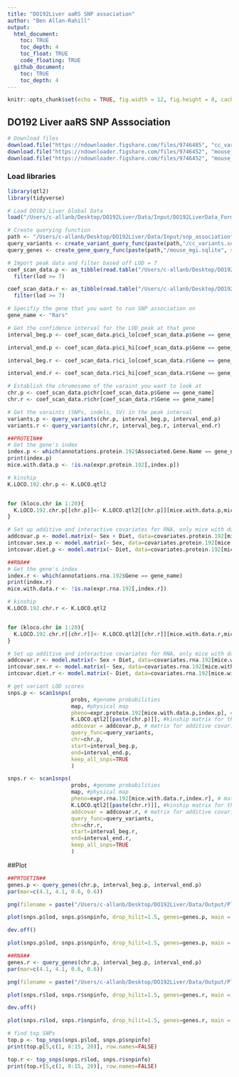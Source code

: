 ```yaml
---
title: "DO192Liver aaRS SNP association"
author: "Ben Allan-Rahill"
output: 
  html_document:
    toc: TRUE
    toc_depth: 4
    toc_float: TRUE
    code_floating: TRUE
  github_document:
    toc: TRUE
    toc_depth: 4
---
```


```r
knitr::opts_chunk$set(echo = TRUE, fig.width = 12, fig.height = 8, cache = FALSE)
```

## DO192 Liver aaRS SNP Asssociation 

```r
# Download files 
download.file("https://ndownloader.figshare.com/files/9746485", "cc_variants.sqlite")
download.file("https://ndownloader.figshare.com/files/9746452", "mouse_genes_mgi.sqlite")
download.file("https://ndownloader.figshare.com/files/9746452", "mouse_mgi.sqlite")
```
### Load libraries
```r
library(qtl2)
library(tidyverse)
```

```r
# Load DO192 Liver Global Data 
load("/Users/c-allanb/Desktop/DO192Liver/Data/Input/DO192LiverData_Formattedfor_rQTL2.Rdata")
```

```r
# Create querying function
path <- "/Users/c-allanb/Desktop/DO192Liver/Data/Input/snp_association"
query_variants <- create_variant_query_func(paste(path,"/cc_variants.sqlite", sep = ""))
query_genes <- create_gene_query_func(paste(path,"/mouse_mgi.sqlite", sep = ""))
```

```r
# Import peak data and filter based off LOD = 7 
coef_scan_data.p <- as_tibble(read.table("/Users/c-allanb/Desktop/DO192Liver/Data/Output/Scans/pQTL_coef_data", sep = "\t", header = TRUE)) %>%
  filter(lod >= 7)

coef_scan_data.r <- as_tibble(read.table("/Users/c-allanb/Desktop/DO192Liver/Data/Output/Scans/eQTL_coef_data", sep = "\t", header = TRUE)) %>%
  filter(lod >= 7)
```

```r
# Specifiy the gene that you want to run SNP association on 
gene_name <- "Rars"
```

```r
# Get the confidence interval for the LOD peak at that gene 
interval_beg.p <- coef_scan_data.p$ci_lo[coef_scan_data.p$Gene == gene_name]

interval_end.p <- coef_scan_data.p$ci_hi[coef_scan_data.p$Gene == gene_name]

interval_beg.r <- coef_scan_data.r$ci_lo[coef_scan_data.r$Gene == gene_name]

interval_end.r <- coef_scan_data.r$ci_hi[coef_scan_data.r$Gene == gene_name]
```

```r
# Establish the chromosome of the varaint you want to look at 
chr.p <- coef_scan_data.p$chr[coef_scan_data.p$Gene == gene_name]
chr.r <- coef_scan_data.r$chr[coef_scan_data.r$Gene == gene_name]
```

```r
# Get the varaints (SNPs, indels, SV) in the peak interval 
variants.p <- query_variants(chr.p, interval_beg.p, interval_end.p)
variants.r <- query_variants(chr.r, interval_beg.r, interval_end.r)
```

```r
##PROTEIN##
# Get the gene's index
index.p <- which(annotations.protein.192$Associated.Gene.Name == gene_name)
print(index.p)
mice.with.data.p <- !is.na(expr.protein.192[,index.p])

# kinship 
K.LOCO.192.chr.p <- K.LOCO.qtl2


for (kloco.chr in 1:20){
  K.LOCO.192.chr.p[[chr.p]]<- K.LOCO.qtl2[[chr.p]][mice.with.data.p,mice.with.data.p]
}

# Set up additive and interactive covariates for RNA, only mice with data.
addcovar.p <- model.matrix(~ Sex + Diet, data=covariates.protein.192[mice.with.data.p, ])
intcovar.sex.p <- model.matrix(~ Sex, data=covariates.protein.192[mice.with.data.p, ])
intcovar.diet.p <- model.matrix(~ Diet, data=covariates.protein.192[mice.with.data.p, ])
```


```r
##RNA##
# Get the gene's index
index.r <- which(annotations.rna.192$Gene == gene_name)
print(index.r)
mice.with.data.r <- !is.na(expr.rna.192[,index.r])

# kinship 
K.LOCO.192.chr.r <- K.LOCO.qtl2


for (kloco.chr in 1:20){
  K.LOCO.192.chr.r[[chr.r]]<- K.LOCO.qtl2[[chr.r]][mice.with.data.r,mice.with.data.r]
}

# Set up additive and interactive covariates for RNA, only mice with data.
addcovar.r <- model.matrix(~ Sex + Diet, data=covariates.rna.192[mice.with.data.r, ])
intcovar.sex.r <- model.matrix(~ Sex, data=covariates.rna.192[mice.with.data.r, ])
intcovar.diet.r <- model.matrix(~ Diet, data=covariates.rna.192[mice.with.data.r, ])
```


```r
# get variant LOD scores 
snps.p <- scan1snps(
                    probs, #genome probabilities  
                    map, #physical map
                    pheno=expr.protein.192[mice.with.data.p,index.p], # matrix of phenotypes
                    K.LOCO.qtl2[[paste(chr.p)]], #kinship matrix for the chr
                    addcovar = addcovar.p, # matrix for additive covariates 
                    query_func=query_variants, 
                    chr=chr.p, 
                    start=interval_beg.p, 
                    end=interval_end.p, 
                    keep_all_snps=TRUE
                    )

snps.r <- scan1snps(
                    probs, #genome probabilities  
                    map, #physical map
                    pheno=expr.rna.192[mice.with.data.r,index.r], # matrix of phenotypes
                    K.LOCO.qtl2[[paste(chr.r)]], #kinship matrix for the chr
                    addcovar = addcovar.r, # matrix for additive covariates 
                    query_func=query_variants, 
                    chr=chr.r, 
                    start=interval_beg.r, 
                    end=interval_end.r, 
                    keep_all_snps=TRUE
                    )
```

##Plot
```r
##PRTOETIN##
genes.p <- query_genes(chr.p, interval_beg.p, interval_end.p)
par(mar=c(4.1, 4.1, 0.6, 0.6))

png(filename = paste("/Users/c-allanb/Desktop/DO192Liver/Data/Output/Plots/Association_plots/DO192Liver_aaRS_assocaition_plots_",gene_name, "chr", chr.p, "pQTL", sep = "" ), height = 1280, width = 1920)

plot(snps.p$lod, snps.p$snpinfo, drop_hilit=1.5, genes=genes.p, main = paste("SNP_Association", gene_name, "chr", chr.p, "pQTL", sep = "_"))

dev.off()

plot(snps.p$lod, snps.p$snpinfo, drop_hilit=1.5, genes=genes.p, main = paste("SNP_Association", gene_name, "chr", chr.p, "pQTL", sep = "_"))

```

```r
##RNA##
genes.r <- query_genes(chr.p, interval_beg.p, interval_end.p)
par(mar=c(4.1, 4.1, 0.6, 0.6))

png(filename = paste("/Users/c-allanb/Desktop/DO192Liver/Data/Output/Plots/Association_plots/DO192Liver_aaRS_assocaition_plots_",gene_name, "chr", chr.p, "eQTL", sep = "" ), height = 1280, width = 1920)

plot(snps.r$lod, snps.r$snpinfo, drop_hilit=1.5, genes=genes.r, main = paste("SNP_Association", gene_name, "chr", chr.r, "eQTL", sep = "_"))

dev.off()

plot(snps.r$lod, snps.r$snpinfo, drop_hilit=1.5, genes=genes.r, main = paste("SNP_Association", gene_name, "chr", chr.r, "eQTL", sep = "_"))

```

```r
# find top SNPs 
top.p <- top_snps(snps.p$lod, snps.p$snpinfo)
print(top.p[5,c(1, 8:15, 20)], row.names=FALSE)

top.r <- top_snps(snps.r$lod, snps.r$snpinfo)
print(top.r[5,c(1, 8:15, 20)], row.names=FALSE)

```


